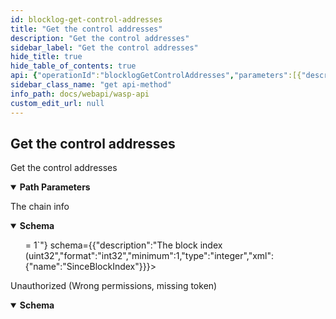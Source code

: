 ```yaml
---
id: blocklog-get-control-addresses
title: "Get the control addresses"
description: "Get the control addresses"
sidebar_label: "Get the control addresses"
hide_title: true
hide_table_of_contents: true
api: {"operationId":"blocklogGetControlAddresses","parameters":[{"description":"ChainID (Bech32)","in":"path","name":"chainID","required":true,"schema":{"format":"string","type":"string"}}],"responses":{"200":{"content":{"application/json":{"schema":{"example":{"governingAddress":"governingAddress","sinceBlockIndex":1,"stateAddress":"stateAddress"},"properties":{"governingAddress":{"description":"The governing address (Bech32)","format":"string","type":"string","xml":{"name":"GoverningAddress"}},"sinceBlockIndex":{"description":"The block index (uint32","format":"int32","minimum":1,"type":"integer","xml":{"name":"SinceBlockIndex"}},"stateAddress":{"description":"The state address (Bech32)","format":"string","type":"string","xml":{"name":"StateAddress"}}},"required":["governingAddress","sinceBlockIndex","stateAddress"],"type":"object","xml":{"name":"ControlAddressesResponse"}}}},"description":"The chain info"},"401":{"content":{"application/json":{"schema":{"properties":{"error":{"format":"string","type":"string","xml":{"name":"Error"}},"missingPermission":{"format":"string","type":"string","xml":{"name":"MissingPermission"}}},"required":["error","missingPermission"],"type":"object","xml":{"name":"ValidationError"}}}},"description":"Unauthorized (Wrong permissions, missing token)"}},"security":[{"Authorization":[]}],"tags":["corecontracts"],"description":"Get the control addresses","method":"get","path":"/chains/{chainID}/core/blocklog/controladdresses","servers":[{"url":"/"}],"securitySchemes":{"Authorization":{"description":"JWT Token","in":"header","name":"Authorization","type":"apiKey"}},"info":{"description":"REST API for the Wasp node","title":"Wasp API","version":"0"},"postman":{"name":"Get the control addresses","description":{"type":"text/plain"},"url":{"path":["chains",":chainID","core","blocklog","controladdresses"],"host":["{{baseUrl}}"],"query":[],"variable":[{"disabled":false,"description":{"content":"(Required) ChainID (Bech32)","type":"text/plain"},"type":"any","value":"","key":"chainID"}]},"header":[{"key":"Accept","value":"application/json"}],"method":"GET","auth":{"type":"apikey","apikey":[{"type":"any","value":"Authorization","key":"key"},{"type":"any","value":"<API Key>","key":"value"},{"type":"any","value":"header","key":"in"}]}}}
sidebar_class_name: "get api-method"
info_path: docs/webapi/wasp-api
custom_edit_url: null
---
```



## Get the control addresses



Get the control addresses

<details style={{"marginBottom":"1rem"}} data-collapsed={false} open={true}><summary style={{}}><strong>Path Parameters</strong></summary><div><ul><ParamsItem className={"paramsItem"} param={{"description":"ChainID (Bech32)","in":"path","name":"chainID","required":true,"schema":{"format":"string","type":"string"}}}></ParamsItem></ul></div></details><div><ApiTabs><TabItem label={"200"} value={"200"}><div>

The chain info

</div><div><MimeTabs schemaType={"response"}><TabItem label={"application/json"} value={"application/json"}><SchemaTabs><TabItem label={"Schema"} value={"Schema"}><details style={{}} data-collapsed={false} open={true}><summary style={{"textAlign":"left"}}><strong>Schema</strong></summary><div style={{"textAlign":"left","marginLeft":"1rem"}}></div><ul style={{"marginLeft":"1rem"}}><SchemaItem collapsible={false} name={"governingAddress"} required={false} schemaName={"string"} qualifierMessage={undefined} schema={{"description":"The governing address (Bech32)","format":"string","type":"string","xml":{"name":"GoverningAddress"}}}></SchemaItem><SchemaItem collapsible={false} name={"sinceBlockIndex"} required={false} schemaName={"int32"} qualifierMessage={"**Possible values:** `>= 1`"} schema={{"description":"The block index (uint32","format":"int32","minimum":1,"type":"integer","xml":{"name":"SinceBlockIndex"}}}></SchemaItem><SchemaItem collapsible={false} name={"stateAddress"} required={false} schemaName={"string"} qualifierMessage={undefined} schema={{"description":"The state address (Bech32)","format":"string","type":"string","xml":{"name":"StateAddress"}}}></SchemaItem></ul></details></TabItem><TabItem label={"Example (from schema)"} value={"Example (from schema)"}><ResponseSamples responseExample={"{\n  \"governingAddress\": \"governingAddress\",\n  \"sinceBlockIndex\": 1,\n  \"stateAddress\": \"stateAddress\"\n}"} language={"json"}></ResponseSamples></TabItem></SchemaTabs></TabItem></MimeTabs></div></TabItem><TabItem label={"401"} value={"401"}><div>

Unauthorized (Wrong permissions, missing token)

</div><div><MimeTabs schemaType={"response"}><TabItem label={"application/json"} value={"application/json"}><SchemaTabs><TabItem label={"Schema"} value={"Schema"}><details style={{}} data-collapsed={false} open={true}><summary style={{"textAlign":"left"}}><strong>Schema</strong></summary><div style={{"textAlign":"left","marginLeft":"1rem"}}></div><ul style={{"marginLeft":"1rem"}}><SchemaItem collapsible={false} name={"error"} required={false} schemaName={"string"} qualifierMessage={undefined} schema={{"format":"string","type":"string","xml":{"name":"Error"}}}></SchemaItem><SchemaItem collapsible={false} name={"missingPermission"} required={false} schemaName={"string"} qualifierMessage={undefined} schema={{"format":"string","type":"string","xml":{"name":"MissingPermission"}}}></SchemaItem></ul></details></TabItem><TabItem label={"Example (from schema)"} value={"Example (from schema)"}><ResponseSamples responseExample={"{\n  \"error\": \"string\",\n  \"missingPermission\": \"string\"\n}"} language={"json"}></ResponseSamples></TabItem></SchemaTabs></TabItem></MimeTabs></div></TabItem></ApiTabs></div>
      